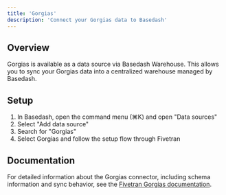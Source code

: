 ```yaml
---
title: 'Gorgias'
description: 'Connect your Gorgias data to Basedash'
---
```


## Overview

Gorgias is available as a data source via Basedash Warehouse. This allows you to sync your Gorgias data into a centralized warehouse managed by Basedash.

## Setup

1. In Basedash, open the command menu (⌘K) and open "Data sources"
2. Select "Add data source"
3. Search for "Gorgias"
4. Select Gorgias and follow the setup flow through Fivetran

## Documentation

For detailed information about the Gorgias connector, including schema information and sync behavior, see the [Fivetran Gorgias documentation](https://fivetran.com/docs/connectors/applications/gorgias).
